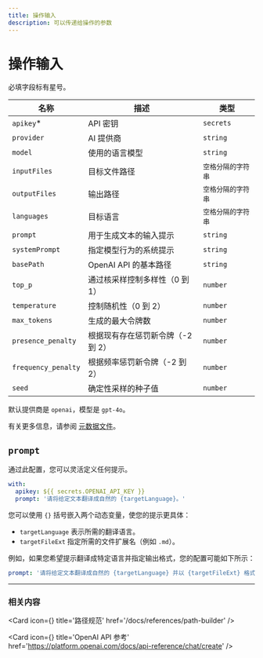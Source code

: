 ```yaml
---
title: 操作输入
description: 可以传递给操作的参数
---
```



# 操作输入

必填字段标有星号。

| 名称                | 描述                                                             | 类型                     |
| ------------------- | ---------------------------------------------------------------- | ------------------------ |
| `apikey`\*          | API 密钥                                                         | `secrets`                |
| `provider`          | AI 提供商                                                        | `string`                 |
| `model`             | 使用的语言模型                                                   | `string`                 |
| `inputFiles`        | 目标文件路径                                                     | `空格分隔的字符串`       |
| `outputFiles`       | 输出路径                                                         | `空格分隔的字符串`       |
| `languages`         | 目标语言                                                         | `空格分隔的字符串`       |
| `prompt`            | 用于生成文本的输入提示                                           | `string`                 |
| `systemPrompt`      | 指定模型行为的系统提示                                           | `string`                 |
| `basePath`          | OpenAI API 的基本路径                                            | `string`                 |
| `top_p`             | 通过核采样控制多样性（0 到 1）                                   | `number`                 |
| `temperature`       | 控制随机性（0 到 2）                                             | `number`                 |
| `max_tokens`        | 生成的最大令牌数                                                 | `number`                 |
| `presence_penalty`  | 根据现有存在惩罚新令牌（-2 到 2）                                | `number`                 |
| `frequency_penalty` | 根据频率惩罚新令牌（-2 到 2）                                    | `number`                 |
| `seed`              | 确定性采样的种子值                                               | `number`                 |

默认提供商是 `openai`，模型是 `gpt-4o`。

有关更多信息，请参阅 [元数据文件](https://github.com/3ru/gpt-translate/blob/master/action.yml#L7-L54)。

## `prompt`

通过此配置，您可以灵活定义任何提示。

```yaml
with:
  apikey: ${{ secrets.OPENAI_API_KEY }}
  prompt: '请将给定文本翻译成自然的 {targetLanguage}。'
```

您可以使用 `{}` 括号嵌入两个动态变量，使您的提示更具体：

- `targetLanguage` 表示所需的翻译语言。
- `targetFileExt` 指定所需的文件扩展名（例如 `.md`）。

例如，如果您希望提示翻译成特定语言并指定输出格式，您的配置可能如下所示：

```yaml
prompt: '请将给定文本翻译成自然的 {targetLanguage} 并以 {targetFileExt} 格式输出。'
```

---

### 相关内容

<Card
  icon={<BookOpenIcon />}
  title='路径规范'
  href='/docs/references/path-builder'
/>

<Card
  icon={<BookmarkSquareIcon />}
  title='OpenAI API 参考'
  href='https://platform.openai.com/docs/api-reference/chat/create'
/>